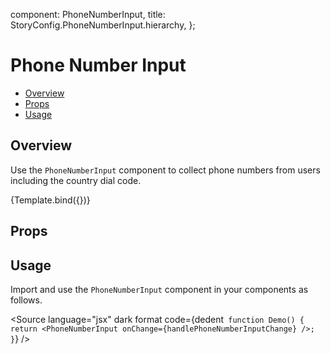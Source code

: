 
  component: PhoneNumberInput,
  title: StoryConfig.PhoneNumberInput.hierarchy,
};

<Meta title={meta.title} component={meta.component} />


# Phone Number Input

- [Overview](#overview)
- [Props](#props)
- [Usage](#usage)

## Overview

Use the `PhoneNumberInput` component to collect phone numbers from users including the country dial code.

<Canvas>
  <Story name="Overview" args={{label: "Mobile", placeholder: "Enter your Mobile"}}>
    {Template.bind({})}
  </Story>
</Canvas>

## Props

<ArgsTable story="Overview" />

## Usage

Import and use the `PhoneNumberInput` component in your components as follows.

<Source
  language="jsx"
  dark
  format
  code={dedent`
function Demo() {
  return <PhoneNumberInput onChange={handlePhoneNumberInputChange} />;
}`}
/>
